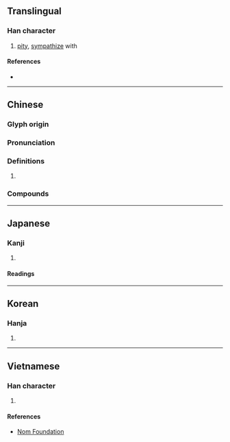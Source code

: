 {{character info/new}}
==Translingual==

===Han character===
{{Han char|rn=61|rad=心|as=09|sn=13|four=78334|canj=RKP|ids=⿱敃心}}

# [[pity]], [[sympathize]] with

====References====
* {{Han ref|kx=0394.190|dkj=10919|dj=0730.260|hdz=42325.070|uh=610D|ud=24845|bh=B75D|bd=46941}}

----

==Chinese==
{{zh-forms|alt=憫}}

===Glyph origin===
{{Han etym}}

===Pronunciation===
{{zh-pron
|m=mǐn
|c=man5
|mc=y
|oc=y
|cat=
}}

===Definitions===
{{zh-hanzi}}

# {{rfdef|zh}}

===Compounds===
{{zh-der|哀愍|憐愍:liánmǐn|晉愍帝|矜愍}}

----

==Japanese==

===Kanji===
{{ja-kanji|grade=|rs=心09}}

# {{rfdef|ja|sort=心09}}

====Readings====
{{ja-readings
|goon=みん
|kanon=びん
|kun=あわ-れむ}}

----

==Korean==

===Hanja===
{{ko-hanja|hangeul=민|eumhun=|rv=min|mr=min|y=min}}

# {{rfdef|ko|sort=心09}}

----

==Vietnamese==

===Han character===
{{vi-hantu|rs=心09|[[mẫn]], [[thế]]}}

# {{rfdef|vi|sort=心09}}

====References====
* [http://nomfoundation.org/common/nom_details.php?codepoint=610d Nom Foundation]